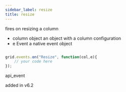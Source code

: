 ```yaml
---
sidebar_label: resize
title: resize
---
```



          


<Short>
fires on resizing a column


</Short>



- column		object		an object with a column configuration
- e				Event		a native event object


~~~js

grid.events.on("Resize", function(col,e){
	// your code here
});


~~~
 api_event

<Descr>



</Descr>



added in v6.2

